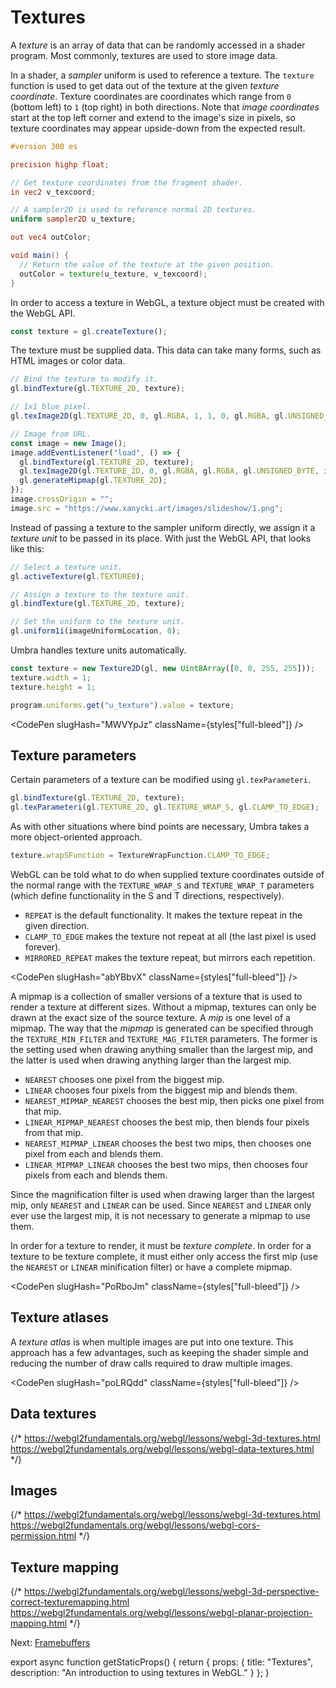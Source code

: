 
# Textures

A *texture* is an array of data that can be randomly accessed in a shader program.
Most commonly, textures are used to store image data.

In a shader, a *sampler* uniform is used to reference a texture.
The `texture` function is used to get data out of the texture at the given *texture coordinate*.
Texture coordinates are coordinates which range from `0` (bottom left) to `1` (top right) in both directions.
Note that *image coordinates* start at the top left corner and extend to the image's size in pixels, so texture coordinates may appear upside-down from the expected result.

```glsl
#version 300 es

precision highp float;

// Get texture coordinates from the fragment shader.
in vec2 v_texcoord;

// A sampler2D is used to reference normal 2D textures.
uniform sampler2D u_texture;

out vec4 outColor;

void main() {
  // Return the value of the texture at the given position.
  outColor = texture(u_texture, v_texcoord);
}
```

In order to access a texture in WebGL, a texture object must be created with the WebGL API.

```js
const texture = gl.createTexture();
```

The texture must be supplied data.
This data can take many forms, such as HTML images or color data.

```js
// Bind the texture to modify it.
gl.bindTexture(gl.TEXTURE_2D, texture);

// 1x1 blue pixel.
gl.texImage2D(gl.TEXTURE_2D, 0, gl.RGBA, 1, 1, 0, gl.RGBA, gl.UNSIGNED_BYTE, new Uint8Array([0, 0, 255, 255]));

// Image from URL.
const image = new Image();
image.addEventListener("load", () => {
  gl.bindTexture(gl.TEXTURE_2D, texture);
  gl.texImage2D(gl.TEXTURE_2D, 0, gl.RGBA, gl.RGBA, gl.UNSIGNED_BYTE, image);
  gl.generateMipmap(gl.TEXTURE_2D);
});
image.crossOrigin = "";
image.src = "https://www.xanycki.art/images/slideshow/1.png";
```

Instead of passing a texture to the sampler uniform directly, we assign it a *texture unit* to be passed in its place.
With just the WebGL API, that looks like this:

```js
// Select a texture unit.
gl.activeTexture(gl.TEXTURE0);

// Assign a texture to the texture unit.
gl.bindTexture(gl.TEXTURE_2D, texture);

// Set the uniform to the texture unit.
gl.uniform1i(imageUniformLocation, 0);
```

Umbra handles texture units automatically.

```js
const texture = new Texture2D(gl, new Uint8Array([0, 0, 255, 255]));
texture.width = 1;
texture.height = 1;

program.uniforms.get("u_texture").value = texture;
```

<CodePen slugHash="MWVYpJz" className={styles["full-bleed"]} />

## Texture parameters

Certain parameters of a texture can be modified using `gl.texParameteri`.

```js
gl.bindTexture(gl.TEXTURE_2D, texture);
gl.texParameteri(gl.TEXTURE_2D, gl.TEXTURE_WRAP_S, gl.CLAMP_TO_EDGE);
```

As with other situations where bind points are necessary, Umbra takes a more object-oriented approach.

```js
texture.wrapSFunction = TextureWrapFunction.CLAMP_TO_EDGE;
```

WebGL can be told what to do when supplied texture coordinates outside of the normal range with the `TEXTURE_WRAP_S` and `TEXTURE_WRAP_T` parameters (which define functionality in the S and T directions, respectively).

- `REPEAT` is the default functionality. It makes the texture repeat in the given direction.
- `CLAMP_TO_EDGE` makes the texture not repeat at all (the last pixel is used forever).
- `MIRRORED_REPEAT` makes the texture repeat, but mirrors each repetition.

<CodePen slugHash="abYBbvX" className={styles["full-bleed"]} />

A mipmap is a collection of smaller versions of a texture that is used to render a texture at different sizes.
Without a mipmap, textures can only be drawn at the exact size of the source texture.
A *mip* is one level of a mipmap.
The way that the *mipmap* is generated can be specified through the `TEXTURE_MIN_FILTER` and `TEXTURE_MAG_FILTER` parameters.
The former is the setting used when drawing anything smaller than the largest mip, and the latter is used when drawing anything larger than the largest mip.

- `NEAREST` chooses one pixel from the biggest mip.
- `LINEAR` chooses four pixels from the biggest mip and blends them.
- `NEAREST_MIPMAP_NEAREST` chooses the best mip, then picks one pixel from that mip.
- `LINEAR_MIPMAP_NEAREST` chooses the best mip, then blends four pixels from that mip.
- `NEAREST_MIPMAP_LINEAR` chooses the best two mips, then chooses one pixel from each and blends them.
- `LINEAR_MIPMAP_LINEAR` chooses the best two mips, then chooses four pixels from each and blends them.

Since the magnification filter is used when drawing larger than the largest mip, only `NEAREST` and `LINEAR` can be used.
Since `NEAREST` and `LINEAR` only ever use the largest mip, it is not necessary to generate a mipmap to use them.

In order for a texture to render, it must be *texture complete*.
In order for a texture to be texture complete, it must either only access the first mip (use the `NEAREST` or `LINEAR` minification filter) or have a complete mipmap.

<CodePen slugHash="PoRboJm" className={styles["full-bleed"]} />

## Texture atlases

A *texture atlas* is when multiple images are put into one texture.
This approach has a few advantages, such as keeping the shader simple and reducing the number of draw calls required to draw multiple images.

<CodePen slugHash="poLRQdd" className={styles["full-bleed"]} />

## Data textures

{/*
  https://webgl2fundamentals.org/webgl/lessons/webgl-3d-textures.html
  https://webgl2fundamentals.org/webgl/lessons/webgl-data-textures.html
*/}

## Images

{/*
  https://webgl2fundamentals.org/webgl/lessons/webgl-3d-textures.html
  https://webgl2fundamentals.org/webgl/lessons/webgl-cors-permission.html
*/}

## Texture mapping

{/*
  https://webgl2fundamentals.org/webgl/lessons/webgl-3d-perspective-correct-texturemapping.html
  https://webgl2fundamentals.org/webgl/lessons/webgl-planar-projection-mapping.html
*/}

Next: [Framebuffers](/webgl/framebuffers)


export async function getStaticProps() {
  return {
    props: {
      title: "Textures",
      description: "An introduction to using textures in WebGL."
    }
  };
}
